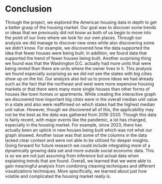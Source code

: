 # Conclusion
Through the project, we explored the American housing data in depth to get
a better grasp of the housing market. Our goal was to discover some trends or 
ideas that we previously did not know as both of us begin to move into the point 
of our lives where we look for our own places. Through our analysis we did 
manage to discover new ones while also discovering some we didn't know. For 
example, we discovered how the data supported the idea that fewer houses were 
being built. In addition, we found data that supported the trend of
fewer houses being built. Another surprising thing we found was that the
Washington D.C. actually had more units that were being rented than there are
units where the owner lives in it. This analysis we found especially surprising
as we did not see the states with big cities show up on the list. Our analysis
also led us to prove ideas we had already such as the fact that the northeast
and west were more expensive housing markets or that there were many more 
single houses than other forms of houses like town homes or apartments. While
creating the interactive graph we discovered how important big cities were in
the overall median unit value in a state and also were reaffirmed on which
states had the highest median unit value. However, though we discovered all of 
this, the applicability may not be the best as the data was gathered from 
2016-2020. Though this data is fairly recent, with major events like the 
pandemic, a lot has changed, especially in the housing market. For example, 
since 2023, there has actually been an uptick in new houses being built 
which was not what our graph showed. Another issue was that some of the columns 
in the data lacked clear context and were not able to be utilized for deeper 
insights. Going forward for future research we could include integrating more 
of a dynamically growing data set and more outside social economic data. 
This is so we are not just assuming from inference but actual data when 
explaining trends that are found. Overall, we learned that we were able to gain 
meaningful analysis from combining cleaning techniques and different 
visualizations techniques. More specifically, we learned about just how volatile 
and complicated the housing market really is.
